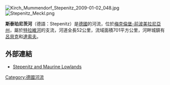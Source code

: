 [[Image:Kirch_Mummendorf_Stepenitz_2009-01-02_048.jpg|thumb]]
[[Image:Stepenitz_Meckl.png|thumb]]
{{coord|53|55|29|N|10|53|27|E|display=title}}

'''斯泰珀尼茨河'''（德語：Stepenitz）是[[德國|德國]]的河流，位於[[梅克倫堡-前波美拉尼亞州|梅克倫堡-前波美拉尼亞州]]，屬於[[特拉維河|特拉維河]]的支流，河道全長52公里，流域面積701平方公里，河畔城鎮有[[呂貝克|呂貝克]]和[[達索夫|達索夫]]。

==外部連結==
* [http://www.mecklenburg-vorpommern.eu/cms2/Landesportal_prod/Landesportal/content/en/Holidays_and_Recreation/Experience_Nature/Nature_reserves/Mecklenburg_Northwest/Stepenitz_and_Maurine_Lowlands/index.jsp Stepenitz and Maurine Lowlands] {{Wayback|url=http://www.mecklenburg-vorpommern.eu/cms2/Landesportal_prod/Landesportal/content/en/Holidays_and_Recreation/Experience_Nature/Nature_reserves/Mecklenburg_Northwest/Stepenitz_and_Maurine_Lowlands/index.jsp |date=20120206122539 }}

{{Germany-geo-stub}}
[[Category:德國河流|Category:德國河流]]